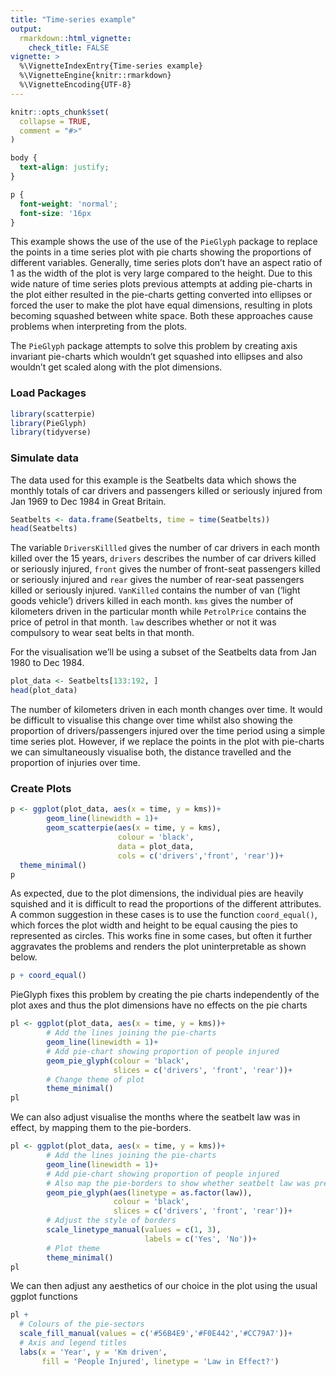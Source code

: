 ```yaml
---
title: "Time-series example"
output: 
  rmarkdown::html_vignette:
    check_title: FALSE
vignette: >
  %\VignetteIndexEntry{Time-series example}
  %\VignetteEngine{knitr::rmarkdown}
  %\VignetteEncoding{UTF-8}
---
```


```r
knitr::opts_chunk$set(
  collapse = TRUE,
  comment = "#>"
)
```

```css
body {
  text-align: justify;
}

p {
  font-weight: 'normal';
  font-size: '16px
}
```
<p> This example shows the use of the use of the `PieGlyph` package to replace the points in a time series plot with pie charts showing the proportions of different variables. Generally, time series plots don't have an aspect ratio of 1 as the width of the plot is very large compared to the height. Due to this wide nature of time series plots previous attempts at adding pie-charts in the plot either resulted in the pie-charts getting converted into ellipses or forced the user to make the plot have equal dimensions, resulting in plots becoming squashed between white space. Both these approaches cause problems when interpreting from the plots.</p>

<p> The `PieGlyph` package attempts to solve this problem by creating axis invariant pie-charts which wouldn't get squashed into ellipses and also wouldn't get scaled along with the plot dimensions. </p>

### Load Packages
```r
library(scatterpie)
library(PieGlyph)
library(tidyverse)
```

### Simulate data

<p>The data used for this example is the Seatbelts data which shows the monthly totals of car drivers and passengers killed or seriously injured from Jan 1969 to Dec 1984 in Great Britain.</p>

```r
Seatbelts <- data.frame(Seatbelts, time = time(Seatbelts))
head(Seatbelts)
```

<p>The variable `DriversKillled` gives the number of car drivers in each month killed over the 15 years, `drivers` describes the number of car drivers killed or seriously injured, `front` gives the number of front-seat passengers killed or seriously injured and `rear` gives the number of rear-seat passengers killed or seriously injured. `VanKilled` contains the number of van (‘light goods vehicle’) drivers killed in each month. `kms` gives the number of kilometers driven in the particular month while `PetrolPrice` contains the price of petrol in that month. `law` describes whether or not it was compulsory to wear seat belts in that month.</p>

<p>For the visualisation we'll be using a subset of the Seatbelts data from Jan 1980 to Dec 1984.</p>
```r
plot_data <- Seatbelts[133:192, ]
head(plot_data)
```

<p> The number of kilometers driven in each month changes over time. It would be difficult to visualise this change over time whilst also showing the proportion of drivers/passengers injured over the time period using a simple time series plot. However, if we replace the points in the plot with pie-charts we can simultaneously visualise both, the distance travelled and the proportion of injuries over time.</p>

### Create Plots

```r
p <- ggplot(plot_data, aes(x = time, y = kms))+
        geom_line(linewidth = 1)+
        geom_scatterpie(aes(x = time, y = kms), 
                        colour = 'black', 
                        data = plot_data,
                        cols = c('drivers','front', 'rear'))+
  theme_minimal()
p
```

<p>  As expected, due to the plot dimensions, the individual pies are heavily squished and it is difficult to read the proportions of the different attributes. A common suggestion in these cases is to use the function `coord_equal()`, which forces the plot width and height to be equal causing the pies to represented as circles. This works fine in some cases, but often it further aggravates the problems and renders the plot uninterpretable as shown below. </p> 

```r
p + coord_equal()
```

<p> PieGlyph fixes this problem by creating the pie charts independently of the plot axes and thus the plot dimensions have no effects on the pie charts </p>

```r
pl <- ggplot(plot_data, aes(x = time, y = kms))+
        # Add the lines joining the pie-charts
        geom_line(linewidth = 1)+
        # Add pie-chart showing proportion of people injured
        geom_pie_glyph(colour = 'black',
                       slices = c('drivers', 'front', 'rear'))+
        # Change theme of plot
        theme_minimal()
pl    
```

<p>We can also adjust visualise the months where the seatbelt law was in effect, by mapping them to the pie-borders.</p>
```r
pl <- ggplot(plot_data, aes(x = time, y = kms))+
        # Add the lines joining the pie-charts
        geom_line(linewidth = 1)+
        # Add pie-chart showing proportion of people injured
        # Also map the pie-borders to show whether seatbelt law was present
        geom_pie_glyph(aes(linetype = as.factor(law)), 
                       colour = 'black',
                       slices = c('drivers', 'front', 'rear'))+
        # Adjust the style of borders
        scale_linetype_manual(values = c(1, 3),
                              labels = c('Yes', 'No'))+
        # Plot theme
        theme_minimal()
pl    

```


<p> We can then adjust any aesthetics of our choice in the plot using the usual ggplot functions </p> 

```r
pl + 
  # Colours of the pie-sectors
  scale_fill_manual(values = c('#56B4E9','#F0E442','#CC79A7'))+
  # Axis and legend titles
  labs(x = 'Year', y = 'Km driven',
       fill = 'People Injured', linetype = 'Law in Effect?')
```

